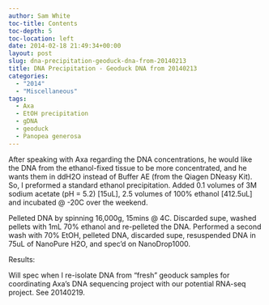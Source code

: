```yaml
---
author: Sam White
toc-title: Contents
toc-depth: 5
toc-location: left
date: 2014-02-18 21:49:34+00:00
layout: post
slug: dna-precipitation-geoduck-dna-from-20140213
title: DNA Precipitation - Geoduck DNA from 20140213
categories:
  - "2014"
  - "Miscellaneous"
tags:
  - Axa
  - EtOH precipitation
  - gDNA
  - geoduck
  - Panopea generosa
---
```


After speaking with Axa regarding the DNA concentrations, he would like the DNA from the ethanol-fixed tissue to be more concentrated, and he wants them in ddH2O instead of Buffer AE (from the Qiagen DNeasy Kit). So, I preformed a standard ethanol precipitation. Added 0.1 volumes of 3M sodium acetate (pH = 5.2) [15uL], 2.5 volumes of 100% ethanol [412.5uL] and incubated @ -20C over the weekend.

Pelleted DNA by spinning 16,000g, 15mins @ 4C. Discarded supe, washed pellets with 1mL 70% ethanol and re-pelleted the DNA. Performed a second wash with 70% EtOH, pelleted DNA, discarded supe, resuspended DNA in 75uL of NanoPure H2O, and spec'd on NanoDrop1000.

Results:

Will spec when I re-isolate DNA from "fresh" geoduck samples for coordinating Axa's DNA sequencing project with our potential RNA-seq project. See 20140219.
